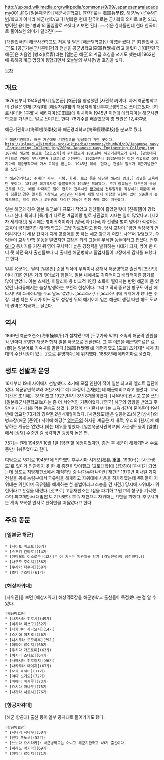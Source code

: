 http://upload.wikimedia.org/wikipedia/commons/9/99/Japanesenavalacademy001.JPG
[일본제국]의 [해군사관학교]. [한자]로는 海軍兵學校. 해군/[[wiki:"수병" 병]]/학교가 아니라 해군/병학/교다! 병학은 현대 한국어로는 군사학의 의미로 보면 되고, 병이란 용어는 '병과'의 줄임말로 쓰였다고 보면 된다. ~~쉬운 한자들인데 현대 한국어로 풀어쓰면 의미가 달라진다~~

[대한민국]의 해군사관학교도 처음 몇 달은 [해군병학교]란 이름을 썼다.[* [대한민국 공군]도 [공군기본군사훈련단]의 전신을 공군병학교(空軍兵學校)라고 불렀다.] [대한민국 해군]은 처음엔 [병조](兵曺)라는 [일본군 해군]의 계급 호칭을 쓰기도 했는데 1962년에 육해공 계급 명칭이 통합되면서 오늘날의 부사관/병 호칭을 썼다.

[[목차]]
== 개요 ==
1876년부터 1945년까지 [일본군] [해군]을 양성했던 [사관학교]이다. 과거 해군병학교의 건물은 현재 [자위대] [해상자위대]의 해상자위대간부후보생학교로 쓰이고 있다. [히로시마]현 [구레]시 에타지마(江田島)에 위치하며 1945년 이전에 에타지마는 해군사관학교를 가리키는 말로 쓰이기도 한다. 78기수를 배출했으며 총 인원은 12,433명.

해군기관학교(海軍機関學校)와 해군경리학교(海軍經理學校)를 분교로 뒀다.

 * 해군기관학교: 해군 가운데도 기관장교를 양성하기 위한 곳이다.
 http://upload.wikimedia.org/wikipedia/commons/thumb/d/d0/Japanese_navy_Engineering_College.jpg/200px-Japanese_navy_Engineering_College.jpg
 1874년 해군병 분교로 [요코스카]에 위치했으며 1881년에 해군기관학교가 된다. [관동대지진]으로 건물이 무너지면서 [교토]로 이전한다. 1923년부터 1925년까진 이전 작업으로 에타지마의 해군병학교에 가서 교육을 받는다. 1945년 폐쇄. 현재는 건물의 일부가 해군기념관으로 쓰인다.

 * 해군경리학교: 주계[* 서무, 피복, 회계, 보급 등을 담당한 해군의 병과.] 장교를 교육하던 곳이다. 1874년 회계학사로 출발했으며 1945년 폐쇄됐다. 주계 장교들은 대부분이 육상근무를 하고, 배를 타더라도 일이 편하며 전투시엔 [[함교]]에서 전투일지를 작성하기 때문에 배가 침몰할 경우 일지를 지참하고 [[군의관]]과 더불어 제일 먼저 퇴함할 권한이 있어 생존률이 높았으므로, 학식 있거나 고위층의 자식인 이들이 전쟁 중에 많이 지원했다.

일본 해군의 경우 일본 육군보다 규모가 작았고 인원풀이 좁았던 탓에 [친목질]이 강했다고 한다. 특히나 [특기]가 다르면 계급이랑 별로 상관없이 지내는 일이 많았다고. [제2차 세계대전] 당시에는 영미귀축이라며 [영국]과 [미국]과 전쟁을 벌여 영어가 적성어로 교육이 금지됐지만 해군병학교는 그냥 가르쳤다고 한다. 당시 교장이 "암만 적성국의 언어라지만 이 세상 천지에 국제 공용어를 못 하는 해군 장교가 어딨느냐?"며 강행했고, 우익들이 교장 탄핵 운동을 벌였지만 교장은 되려 그들을 무식한 놈들이라고 씹었다. 전후 [[GHQ]] 통치기를 거친 뒤 영어 구사력이 높은 경쟁력을 발휘하는 시대가 되자, 영어 한 마디 못 하던 육사 출신들보다 더 출세한 해군병학교 졸업자들이 교장에게 감사를 표했다고 한다.

일본 육군과는 달리 [일본인] 순혈 의식이 무척이나 강해서 해군병학교 출신의 [조선인]이나 [대만인]은 거의 찾아보기 힘들다. 일본 내에서도 귀족적이고 배타적이란 평가를 많이 받았다. 이는 스페인, 이탈리아 등 비교적 1인당 소득이 떨어지는 반면 해군이 좀 있었던 나라들에서는 늘상 발생하는 보편적 현상이다. 그리고 딱히 중요한 항구도 아닌 에타지마에 소재하냐를 두고 말도 많았다. [요코스카]나 [요코하마]에 위치해야 했다는 주장. 다만 이는 도시가 어느 정도 성장한 뒤의 얘기이지 일본 해군이 생길 때만 해도 도쿄의 권역은 지금과는 달랐다.
== 역사 ==
1869년 해군조련소(海軍操練所)가 설치됐으며 [도쿠가와 막부] 소속의 해군의 인원을 각 번마다 운영한 해군과 합쳐 일본 해군으로 전환한다. 그 후 이름을 해군병학료[* 료(寮)는 일본어로 기숙사를 말한다.](海軍兵學寮)로 개편하였고 [도쿄] 츠키지[* 세계 최대의 수산시장이 있는 곳으로 유명하다.]에 위치했다. 1888년에 에타지마로 옮겼다.
== 생도 선발과 운영 ==
16세부터 19세 사이에서 선발했다. 초기에 모집 인원이 적어 일본 최고의 엘리트 집단이었다. 육군유년학교와 마찬가지로 예비과정이 존재했는데 해군예비교라고 불렀다. 교육기간은 초기에는 3년이었고 1927년부턴 3년 8개월이었다. [사무라이]랍시고 붓을 쓰던 [일본육군사관학교]보다는 좀 더 서양적인 기풍이었다. [영국] 해군의 영향을 받았고 주말마다 [카레]를 먹는 관습도 생겼다. 전쟁이 터지면서부터는 교육기간이 줄어들어 1941년에 입교한 73기의 경우엔 2년 4개월이었다. [사관생도]들은 일등병조(해군 [상사])와 병조장(해군 [준위]) 사이에 해당[* [[일본군]]의 하사관 계급은 세 개로, 우리의 [원사]에 해당하는 계급은 없었다.]하는 대우를 받았다. [일본육군사관학교]의 사관생도들이 [일병]에서 [상병] 수준인 걸 생각하면 굉장히 높은 편.

75기는 원래 1945년 10월 1일 [임관]할 예정이었지만, 종전 후 해군이 해체되면서 수료증만 나눠주었다고 한다. 

여담으로 78기로 1945년에 입학했던 후쿠시마 시게오(福島 重雄, 1930-)는 [사관생도]로 있다가 임관하지 못 한 채 종전을 맞이했고 [교토대학]에 입학하여 [판사]가 되었는데 삿포로 지방재판소에서 재직하던 중 나가누마 나이키 재판[* 1970년 미사일 기지 건설을 위해 농림부에서 국유림을 해제하고 자위대에 사용을 허가하였는데 주민들이 자위대는 위헌이며 국유림을 해제하는 건 불법이라고 소송을 건 사건.] 당시에 자위대가 위헌이라고 판결을 내렸다. [삿포로] 고등재판소는 1심을 파기하고 원고의 청구를 기각했으며 최고재판소(대법원)도 기각했다. 후속 재판으로 자위대는 위헌을 피했다. 후쿠시마는 계속 보복성 인사로 한직만을 떠돌았다고 한다.
== 주요 동문 ==
=== [일본군 해군] ===
 * [사이토 마코토](6기)
 * [스즈키 간타로](14기)
 * [야마모토 이소로쿠](32기[* 이 기수는 임관일을 당겨 [러일전쟁]에 참전했다.])
 * [나구모 주이치](36기)
 * [쿠사카 타쿠미](58기)
 * [츠다 카즈마](61기)
=== [해상자위대] ===
[자위관]을 보면 [해상자위대] 해상막료장을 해군병학교 출신들이 독점했다는 걸 알 수 있다.

 [해상막료장]
 * [나가사와 히로시](49기)
 * [이하라 미쓰구](52기)
 * [나카야마 사다요시](54기)
 * [스기에 이치조](56기)
 * [니시무라 도모하루](59기)
 * [이타야 류이치](60기)
 * [우치다 가즈토미](63기)
 * [이시다 스테오](64기)
 * [사메시마 히로이치](66기)
 * [나카무라 데이지](67기)
 * [오가 료헤이](71기)
 * [야다 쓰기오](72기)
 * [마에다 마사루](73기)
 * [요시다 마나부](75기)
 * [나가타 히로시](76기)
=== [항공자위대] ===
[해군 항공대] 출신 등이 일부 공자대로 들어가기도 했다.

 [항공막료장]
 * [사나기 사다무](50기)
 * [겐다 미노루](52기)
 * [쓰노다 요시타카]: 해군병학교는 아니고 해군기관학교 49기 출신이다.
 * [히라노 아키라](69기)
 * [야마다 료이치](71기)
